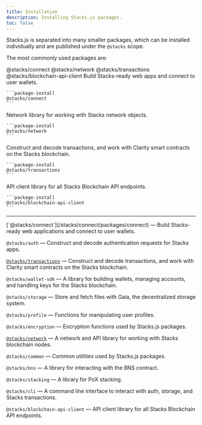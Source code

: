 ```yaml
---
title: Installation
description: Installing Stacks.js packages.
toc: false
---
```



Stacks.js is separated into many smaller packages, which can be installed individually and are published under the `@stacks` scope.

The most commonly used packages are:

<Tabs defaultValue="connect">
  <TabsList className='flex flex-wrap md:w-max'>
    <TabsTrigger value="connect" className='tab group'>
      <Badge className='badge transition-colors group-data-[state=active]:bg-contrast group-data-[state=active]:text-background group-hover:bg-accent group-hover:text-muted-foreground'>@stacks/connect</Badge>
    </TabsTrigger>
    <TabsTrigger value="network" className='tab group'>
      <Badge className='badge transition-colors group-data-[state=active]:bg-contrast group-data-[state=active]:text-background group-hover:bg-accent group-hover:text-muted-foreground'>@stacks/network</Badge>
    </TabsTrigger>
    <TabsTrigger value="transactions" className='tab group'>
      <Badge className='badge transition-colors group-data-[state=active]:bg-contrast group-data-[state=active]:text-background group-hover:bg-accent group-hover:text-muted-foreground'>@stacks/transactions</Badge>
    </TabsTrigger>
    <TabsTrigger value="client" className='tab group'>
      <Badge className='badge transition-colors group-data-[state=active]:bg-contrast group-data-[state=active]:text-background group-hover:bg-accent group-hover:text-muted-foreground'>@stacks/blockchain-api-client</Badge>
    </TabsTrigger>
  </TabsList>
  <TabsContent value="connect">
    Build Stacks-ready web apps and connect to user wallets.

    ```package-install
    @stacks/connect
    ```
  </TabsContent>
  <TabsContent value="network">
    Network library for working with Stacks network objects.

    ```package-install
    @stacks/network
    ```
  </TabsContent>
  <TabsContent value="transactions">
    Construct and decode transactions, and work with Clarity smart contracts on the Stacks blockchain.

    ```package-install
    @stacks/transactions
    ```
  </TabsContent>
  <TabsContent value="client">
    API client library for all Stacks Blockchain API endpoints.

    ```package-install
    @stacks/blockchain-api-client
    ```
  </TabsContent>
</Tabs>

---

<Accordions>
  <Accordion title="All available packages">
  [`@stacks/connect`](/stacks/connect/packages/connect) — Build Stacks-ready web applications and connect to user wallets.

  `@stacks/auth` — Construct and decode authentication requests for Stacks apps.

  [`@stacks/transactions`](/stacks/stacks.js/packages/transactions) — Construct and decode transactions, and work with Clarity smart contracts on the Stacks blockchain.

  `@stacks/wallet-sdk` — A library for building wallets, managing accounts, and handling keys for the Stacks blockchain.

  `@stacks/storage` — Store and fetch files with Gaia, the decentralized storage system.

  `@stacks/profile` — Functions for manipulating user profiles.

  `@stacks/encryption` — Encryption functions used by Stacks.js packages.

  [`@stacks/network`](/stacks/stacks.js/packages/network) — A network and API library for working with Stacks blockchain nodes.

  `@stacks/common` — Common utilities used by Stacks.js packages.

  `@stacks/bns` — A library for interacting with the BNS contract.

  `@stacks/stacking` — A library for PoX stacking.

  `@stacks/cli` — A command line interface to interact with auth, storage, and Stacks transactions.

  `@stacks/blockchain-api-client` — API client library for all Stacks Blockchain API endpoints.
  </Accordion>
</Accordions>
